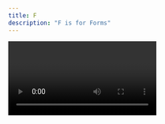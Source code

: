```yaml
---
title: F
description: "F is for Forms"
---
```


<Video id="XG8nJDWu3a0" />

Any static form can be magically powered up by Netlify with no backend setup required. Add the data-netlify=”true" attribute to your form and give it a name, then add a hidden text input field with a name=”form-name” attribute and a value attribute equal to the same name you gave your form. Deploy your site to Netlify and you have a fully functioning contact system with no server-side code or extra JavaScript required. There’s even extra attributes that allow for built in bot detection or recaptcha inputs.